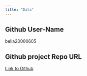 ```yaml
---
title: "Data"
---
```


## Github User-Name

bella20000605

## Github project Repo URL

[Link to Github](https://github.com/anly501/dsan-5000-project-bella20000605/tree/main/Data)
